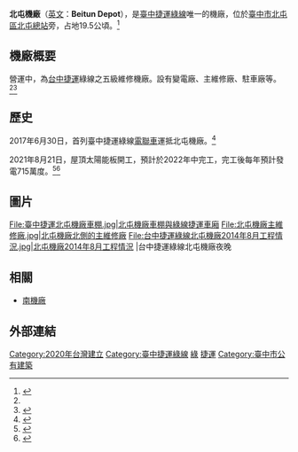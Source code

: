 '''北屯機廠'''（[[英文|英文]]：'''Beitun Depot'''），是[[臺中捷運|臺中捷運]][[臺中捷運綠線|綠線]]唯一的機廠，位於[[臺中市|臺中市]][[北屯區|北屯區]][[北屯總站|北屯總站]]旁，占地19.5公頃。<ref name=":0">{{Cite web|title=台中市 北屯區／捷運助威推案升溫 北屯機廠特區 P1 好房網雜誌 NO.55|url=https://news.housefun.com.tw/mag/hf/55/article/160651192364.html|access-date=2021-11-07|work=好房網News|language=zh-TW|archive-date=2021-11-07|archive-url=https://web.archive.org/web/20211107104346/https://news.housefun.com.tw/mag/hf/55/article/160651192364.html}}</ref>

==機廠概要==
營運中，為[[台中捷運|台中捷運]]綠線之五級維修機廠。設有變電廠、主維修廠、駐車廠等。<ref name=":0" /><ref>{{Cite web|title=高規格！ 中捷五級維修機廠曝光 占地19.5公頃|url=https://news.ebc.net.tw/news/living/51318|access-date=2021-11-07|work=東森新聞|language=zh-hant|archive-date=2021-11-08|archive-url=https://web.archive.org/web/20211108095731/https://news.ebc.net.tw/news/living/51318}}</ref>

== 歷史 ==
2017年6月30日，首列臺中捷運綠線[[電聯車|電聯車]]運抵北屯機廠。<ref>{{Cite web|title=臺中捷運股份有限公司-官方網站-大事紀|url=https://www.tmrt.com.tw/about/major-events|access-date=2021-11-07|work=www.tmrt.com.tw|language=zh-tw|archive-date=2022-05-26|archive-url=https://web.archive.org/web/20220526091612/https://www.tmrt.com.tw/about/major-events}}</ref>

2021年8月21日，屋頂太陽能板開工，預計於2022年中完工，完工後每年預計發電715萬度。<ref>{{Cite web|title=臺中捷運股份有限公司-官方網站-新聞稿|url=https://www.tmrt.com.tw/announcement/draft-news/detail?id=42251477-573f-4fa6-a3c3-712fed404fe9|access-date=2021-11-07|work=www.tmrt.com.tw|language=zh-tw|archive-date=2021-11-07|archive-url=https://web.archive.org/web/20211107104417/https://www.tmrt.com.tw/announcement/draft-news/detail?id=42251477-573f-4fa6-a3c3-712fed404fe9}}</ref><ref>{{Cite web|title=中捷北屯機廠設太陽光電 年減碳量相當9座大安森林公園碳吸附量|url=https://www.taichung.gov.tw/8868/8872/9962/1849160|access-date=2021-11-07|work=臺中市政府全球資訊網|language=zh-Hant|archive-date=2021-11-08|archive-url=https://web.archive.org/web/20211108083455/https://www.taichung.gov.tw/8868/8872/9962/1849160}}</ref>

== 圖片 ==
<gallery>
File:臺中捷運北屯機廠車棚.jpg|北屯機廠車棚與綠線捷運車廂
File:北屯機廠主維修廠.jpg|北屯機廠北側的主維修廠
File:台中捷運綠線北屯機廠2014年8月工程情況.jpg|北屯機廠2014年8月工程情況
|台中捷運綠線北屯機廠夜晚
</gallery>

== 相關 ==
* [[南機廠_(台北)|南機廠]]

== 外部連結 ==
{{TW-rail-stub}}
{{臺中捷運機廠}}
{{Portal bar|臺灣|臺中|城市軌道交通|臺灣鐵路運輸|鐵路}}
[[Category:2020年台灣建立|Category:2020年台灣建立]]
[[Category:臺中捷運綠線|Category:臺中捷運綠線]]
[[Category:臺中捷運機廠|綠]]
[[Category:北屯區交通|捷運]]
[[Category:臺中市公有建築|Category:臺中市公有建築]]